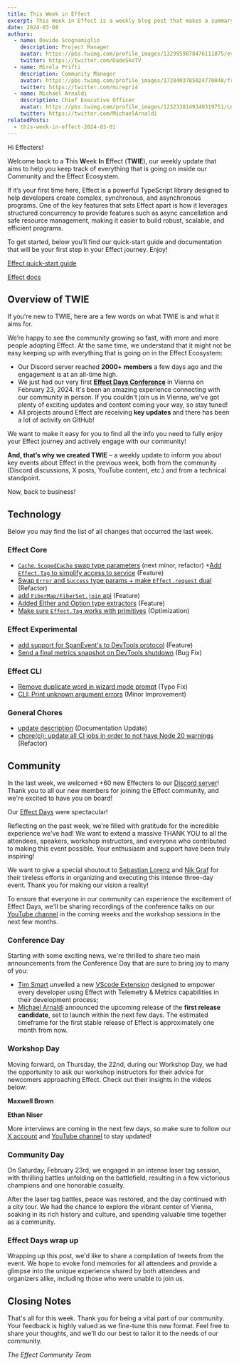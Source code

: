 ```yaml
---
title: This Week in Effect
excerpt: This Week in Effect is a weekly blog post that makes a summary of what happened in the Effect Community and Ecosystem to help you keep track of all the news, features and changes!
date: 2024-03-08
authors:
  - name: Davide Scognamiglio
    description: Project Manager
    avatar: https://pbs.twimg.com/profile_images/1329959878476111875/evHG8VX6_400x400.jpg
    twitter: https://twitter.com/DadeSkoTV
  - name: Mirela Prifti
    description: Community Manager
    avatar: https://pbs.twimg.com/profile_images/1728403785024770048/frKphayT_400x400.jpg
    twitter: https://twitter.com/mirepri4
  - name: Michael Arnaldi
    description: Chief Executive Officer
    avatar: https://pbs.twimg.com/profile_images/1232338149340319751/Ln9nNWyk_400x400.jpg
    twitter: https://twitter.com/MichaelArnaldi
relatedPosts:
  - this-week-in-effect-2024-03-01
---
```


Hi Effecters! 

Welcome back to a **T**his **W**eek **I**n **E**ffect (**TWIE**), our weekly update that aims to help you keep track of everything that is going on inside our Community and the Effect Ecosystem.

If it’s your first time here, Effect is a powerful TypeScript library designed to help developers create complex, synchronous, and asynchronous programs. One of the key features that sets Effect apart is how it leverages structured concurrency to provide features such as async cancellation and safe resource management, making it easier to build robust, scalable, and efficient programs.

To get started, below you’ll find our quick-start guide and documentation that will be your first step in your Effect journey. Enjoy!

[Effect quick-start guide](/docs/quickstart)

[Effect docs](/docs/introduction)

## Overview of TWIE

If you're new to TWIE, here are a few words on what TWIE is and what it aims for.

We’re happy to see the community growing so fast, with more and more people adopting Effect. At the same time, we understand that it might not be easy keeping up with everything that is going on in the Effect Ecosystem:

- Our Discord server reached **2000+ members** a few days ago and the engagement is at an all-time high.
- We just had our very first **[Effect Days Conference](/events/effect-days)** in Vienna on February 23, 2024. It's been an amazing experience connecting with our community in person. If you couldn't join us in Vienna, we've got plenty of exciting updates and content coming your way, so stay tuned!
- All projects around Effect are receiving **key updates** and there has been a lot of activity on GitHub!

We want to make it easy for you to find all the info you need to fully enjoy your Effect journey and actively engage with our community!

**And, that’s why we created TWIE** – a weekly update to inform you about key events about Effect in the previous week, both from the community (Discord discussions, X posts, YouTube content, etc.) and from a technical standpoint.

Now, back to business!

## Technology

Below you may find the list of all changes that occurred the last week.

### Effect Core
+ [`Cache`, `ScopedCache` swap type parameters](https://github.com/Effect-TS/effect/pull/2239) (next minor, refactor)
+[Add `Effect.Tag` to simplify access to service](https://github.com/Effect-TS/effect/pull/2225) (Feature)
+ [Swap `Error` and `Success` type params + make `Effect.request` dual](https://github.com/Effect-TS/effect/pull/2238) (Refactor)
+ [add `FiberMap/FiberSet.join` api](https://github.com/Effect-TS/effect/pull/2244) (Feature)
+ [Added Either and Option type extractors](https://github.com/Effect-TS/effect/pull/2255) (Feature)
+ [Make sure `Effect.Tag` works with primitives](https://github.com/Effect-TS/effect/pull/2257) (Optimization)

### Effect Experimental
+ [add support for SpanEvent's to DevTools protocol](https://github.com/Effect-TS/effect/pull/2246) (Feature)
+ [Send a final metrics snapshot on DevTools shutdown](https://github.com/Effect-TS/effect/pull/2254) (Bug Fix)


### Effect CLI
+ [Remove duplicate word in wizard mode prompt](https://github.com/Effect-TS/effect/pull/2240) (Typo Fix)
+ [CLI: Print unknown argument errors](https://github.com/Effect-TS/effect/pull/2252) (Minor Improvement)


### General Chores
+ [update description](https://github.com/Effect-TS/effect/pull/2245) (Documentation Update)
+ [chore(ci): update all CI jobs in order to not have Node 20 warnings](https://github.com/Effect-TS/effect/pull/2249) (Refactor)


## Community

In the last week, we welcomed +60 new Effecters to our [Discord server](https://discord.gg/effect-ts)! Thank you to all our new members for joining the Effect community, and we're excited to have you on board!

Our [Effect Days](/events/effect-days) were spectacular! 

Reflecting on the past week, we're filled with gratitude for the incredible experience we've had! We want to extend a massive THANK YOU to all the attendees, speakers, workshop instructors, and everyone who contributed to making this event possible. Your enthusiasm and support have been truly inspiring!

We want to give a special shoutout to [Sebastian Lorenz](https://twitter.com/thefubhy) and [Nik Graf](https://twitter.com/nikgraf) for their tireless efforts in organizing and executing this intense three-day event. Thank you for making our vision a reality!

To ensure that everyone in our community can experience the excitement of Effect Days, we'll be sharing recordings of the conference talks on our [YouTube channel](https://www.youtube.com/@effect-ts) in the coming weeks and the workshop sessions in the next few months.

### Conference Day

Starting with some exciting news, we're thrilled to share two main announcements from the Conference Day that are sure to bring joy to many of you:
+ [Tim Smart](https://twitter.com/tim_smart) unveiled a new [VScode Extension](https://marketplace.visualstudio.com/items?itemName=effectful-tech.effect-vscode) designed to empower every developer using Effect with Telemetry & Metrics capabilities in their development process;
+ [Michael Arnaldi](https://twitter.com/MichaelArnaldi) announced the upcoming release of the **first release candidate**, set to launch within the next few days. The estimated timeframe for the first stable release of Effect is approximately one month from now.

### Workshop Day

Moving forward, on Thursday, the 22nd, during our Workshop Day, we had the opportunity to ask our workshop instructors for their advice for newcomers approaching Effect. Check out their insights in the videos below:

**Maxwell Brown**

<YouTube url="https://www.youtube.com/embed/naI9vNF801w?si=J7LlOOYl3OxutBOn" />

**Ethan Niser**

<YouTube url="https://www.youtube.com/embed/3Ii5Ny-FVIg?si=LVNudBXrO3GB7mgg" />

More interviews are coming in the next few days, so make sure to follow our [X account](https://twitter.com/EffectTS_) and [YouTube channel](https://www.youtube.com/@effect-ts) to stay updated!

### Community Day

On Saturday, February 23rd, we engaged in an intense laser tag session, with thrilling battles unfolding on the battlefield, resulting in a few victorious champions and one honorable casualty.

<Tweet id="1761323967292248068" />

After the laser tag battles, peace was restored, and the day continued with a city tour. We had the chance to explore the vibrant center of Vienna, soaking in its rich history and culture, and spending valuable time together as a community.

<Tweet id="1763678196774420662" />

### Effect Days wrap up

Wrapping up this post, we'd like to share a compilation of tweets from the event. We hope to evoke fond memories for all attendees and provide a glimpse into the unique experience shared by both attendees and organizers alike, including those who were unable to join us.

<Tweet id="1761035136294932846" />

<Tweet id="1761823724871782828" />

<Tweet id="1760711565613969798" />

<Tweet id="1760617591549067627" />

<Tweet id="1760312111840862400" />

<Tweet id="1759842552713257016" />

<Tweet id="1761018428352078331" />

<Tweet id="1761066740077785395" />

<Tweet id="1761323967292248068" />

<Tweet id="1762798458518311329" />

<Tweet id="1761076706696151487" />

<Tweet id="1761466261119123561" />

<Tweet id="1762182489122943211" />

<Tweet id="1761141085756154305" />

<Tweet id="1761149579645378691" />

<Tweet id="1761118828019188171" />

<Tweet id="1761098968912552437" />

<Tweet id="1760723599948923143" />


## Closing Notes

That's all for this week. Thank you for being a vital part of our community. Your feedback is highly valued as we fine-tune this new format. Feel free to share your thoughts, and we'll do our best to tailor it to the needs of our community.

_The Effect Community Team_
